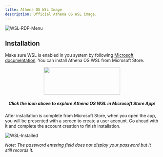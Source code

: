 ```yaml
---
title: Athena OS WSL Image
description: Official Athena OS WSL image.
---
```


![WSL-RDP-Menu](https://user-images.githubusercontent.com/83867734/226212924-4767fc53-f30a-4b90-8e47-5502137bf40c.png)

## Installation

Make sure WSL is enabled in you system by following [Microsoft documentation](https://learn.microsoft.com/en-us/windows/wsl/install). You can install Athena OS WSL from Microsoft Store.

<p align="center">
  <a href="https://apps.microsoft.com/store/detail/athena-os/9N1M7Q4F1KQF?hl=en-us&gl=us"><img src="https://upload.wikimedia.org/wikipedia/commons/f/f7/Get_it_from_Microsoft_Badge.svg" width="250" height="90" /></a>
</p>
<h5 align="center">
Click the icon above to explore Athena OS WSL in Microsoft Store App!
</h5>

After installation is complete from Microsoft Store, when you open the app, you will be presented with a screen to create a user account. Go ahead with it and complete the account creation to finish installation.

![WSL-Installed](https://user-images.githubusercontent.com/83867734/226213006-fdedffa1-1ea2-466e-bd08-cdab423e68a2.png)

*Note: The password entering field does not display your password but it still records it.*